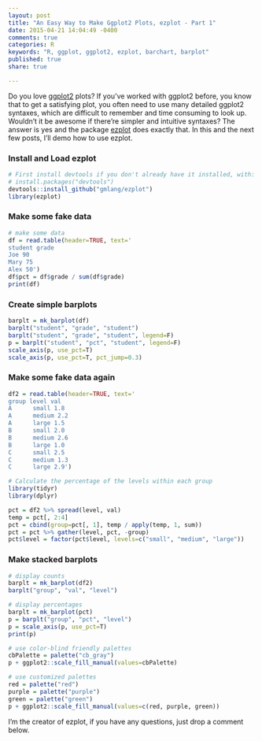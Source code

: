 ```yaml
---
layout: post
title: "An Easy Way to Make Ggplot2 Plots, ezplot - Part 1"
date: 2015-04-21 14:04:49 -0400
comments: true
categories: R
keywords: "R, ggplot, ggplot2, ezplot, barchart, barplot"
published: true
share: true

---
```


Do you love [ggplot2](http://ggplot2.org) plots? If you've worked with ggplot2 before, you know that to get a satisfying plot, you often need to use many detailed ggplot2 syntaxes, which are difficult to remember and time consuming to look up. Wouldn't it be awesome if there're simpler and intuitive syntaxes? The answer is yes and the package [ezplot](https://github.com/gmlang/ezplot) does exactly that. In this and the next few posts, I'll demo how to use ezplot.

### Install and Load ezplot
```r
# First install devtools if you don't already have it installed, with:
# install.packages("devtools")
devtools::install_github("gmlang/ezplot")
library(ezplot)
```

### Make some fake data
```r
# make some data
df = read.table(header=TRUE, text='
student grade
Joe 90
Mary 75
Alex 50')
df$pct = df$grade / sum(df$grade)
print(df)
```

### Create simple barplots
```r
barplt = mk_barplot(df)
barplt("student", "grade", "student") 
barplt("student", "grade", "student", legend=F) 
p = barplt("student", "pct", "student", legend=F) 
scale_axis(p, use_pct=T)
scale_axis(p, use_pct=T, pct_jump=0.3)
```

### Make some fake data again
```r
df2 = read.table(header=TRUE, text='
group level val
A      small 1.8
A      medium 2.2
A      large 1.5
B      small 2.0
B      medium 2.6
B      large 1.0
C      small 2.5
C      medium 1.3
C      large 2.9')

# Calculate the percentage of the levels within each group
library(tidyr)
library(dplyr)

pct = df2 %>% spread(level, val)
temp = pct[, 2:4]
pct = cbind(group=pct[, 1], temp / apply(temp, 1, sum))
pct = pct %>% gather(level, pct, -group)
pct$level = factor(pct$level, levels=c("small", "medium", "large"))
```

### Make stacked barplots
```r
# display counts
barplt = mk_barplot(df2)
barplt("group", "val", "level") 

# display percentages
barplt = mk_barplot(pct)
p = barplt("group", "pct", "level")
p = scale_axis(p, use_pct=T)
print(p)

# use color-blind friendly palettes
cbPalette = palette("cb_gray")
p + ggplot2::scale_fill_manual(values=cbPalette)

# use customized palettes
red = palette("red")
purple = palette("purple")
green = palette("green")
p + ggplot2::scale_fill_manual(values=c(red, purple, green))
```

I'm the creator of ezplot, if you have any questions, just drop a comment below. 